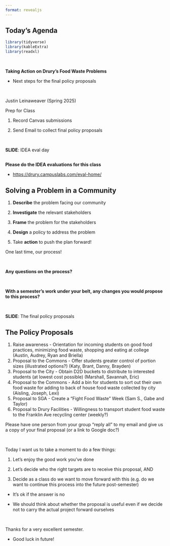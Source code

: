 ```yaml
---
format: revealjs
---
```


## Today's Agenda {background-image="Images/background-forest_v3.png" .center}

```r
library(tidyverse)
library(kableExtra)
library(readxl)
```

<br>

::: {.r-fit-text}

**Taking Action on Drury's Food Waste Problems**

- Next steps for the final policy proposals

:::

<br>

::: r-stack
Justin Leinaweaver (Spring 2025)
:::

::: notes
Prep for Class

1. Record Canvas submissions

2. Send Email to collect final policy proposals

<br>

**SLIDE**: IDEA eval day

:::



## {background-image="Images/background-forest_v3.png" .center}

::: {.r-fit-text}

**Please do the IDEA evaluations for this class**

- [https://drury.campuslabs.com/eval-home/]()

:::



## Solving a Problem in a Community {background-image="Images/background-forest_v3.png" .center}

:::: {.r-fit-text}
1) **Describe** the problem facing our community

2) **Investigate** the relevant stakeholders

3) **Frame** the problem for the stakeholders

4) **Design** a policy to address the problem

5) Take **action** to push the plan forward!

::::

::: notes

One last time, our process!

<br>

**Any questions on the process?**

<br>

**With a semester's work under your belt, any changes you would propose to this process?**

<br>

**SLIDE**: The final policy proposals

:::



## The Policy Proposals {background-image="Images/background-forest_v3.png" .center .smaller}

1. Raise awareness - Orientation for incoming students on good food practices, minimizing food waste, shopping and eating at college (Austin, Audrey, Ryan and Briella)
2. Proposal to the Commons - Offer students greater control of portion sizes (illustrated options?) (Katy, Brant, Danny, Brayden)
3. Proposal to the City - Obtain D2D buckets to distribute to interested students (at lowest cost possible) (Marshall, Savannah, Eric)
4. Proposal to the Commons - Add a bin for students to sort out their own food waste for adding to back of house food waste collected by city (Aisling, Joseph, Lexi)
5. Proposal to SGA - Create a "Fight Food Waste" Week (Sam S., Gabe and Taylor)
6. Proposal to Drury Facilities - Willingness to transport student food waste to the Franklin Ave recycling center (weekly?)

::: notes

Please have one person from your group "reply all" to my email and give us a copy of your final proposal (or a link to Google doc?)

<br>

Today I want us to take a moment to do a few things:

1. Let's enjoy the good work you've done

2. Let's decide who the right targets are to receive this proposal, AND

3. Decide as a class do we want to move forward with this (e.g. do we want to continue this process into the future post-semester)

- It's ok if the answer is no

- We should think about whether the proposal is useful even if we decide not to carry the actual project forward ourselves

<br>

Thanks for a very excellent semester.

- Good luck in future!

:::
